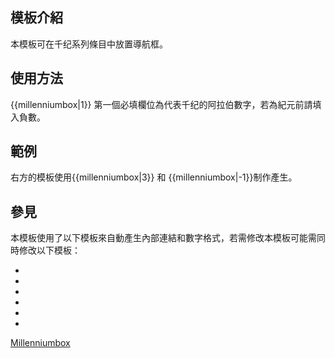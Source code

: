 <includeonly><!-- 在這裡加入模板的保護標識 --></includeonly><noinclude>{{Documentation subpage}}</noinclude>
<!-- 在本行下編輯模板說明 -->
== 模板介紹 ==
本模板可在千纪系列條目中放置導航框。

== 使用方法 ==
<nowiki>{{millenniumbox|1}}</nowiki>
第一個必填欄位為代表千纪的阿拉伯數字，若為紀元前請填入負數。

== 範例 ==
{{Millenniumbox|3}}
{{Millenniumbox|-1}}
右方的模板使用<nowiki>{{millenniumbox|3}} 和 {{millenniumbox|-1}}</nowiki>制作產生。

== 參見 ==
本模板使用了以下模板來自動產生內部連結和數字格式，若需修改本模板可能需同時修改以下模板：
*{{tl|dr}}
*{{tl|dr-make}}
*{{tl|drep}}
*{{tl|dr-logno}}
*{{tl|dr-yr}}
*{{tl|ordinal2}}

<includeonly>
<!-- 本行下加入模板的分類 -->
[[Category:歷史分期模板|Millenniumbox]]
</includeonly>